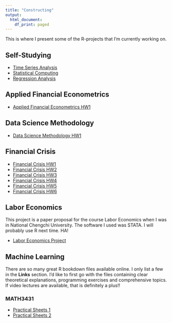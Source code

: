 ```yaml
---
title: "Constructing"
output: 
  html_document:
    df_print: paged
---
```


This is where I present some of the R-projects that I'm currently working on.

## Self-Studying

* [Time Series Analysis](https://shang-chieh0830.github.io/Time-Series-Analysis/)
* [Statistical Computing](https://shang-chieh0830.github.io/Statistical_Computing/)
* [Regression Analysis](https://shang-chieh0830.github.io/Regression_Analysis/)

## Applied Financial Econometrics

* [Applied Financial Econometrics HW1](content/Applied_Financial_Econometrics_HW1.pdf)


## Data Science Methodology

* [Data Science Methodology HW1](content/資料科學方法論-HW1.pdf)

## Financial Crisis

* [Financial Crisis HW1](content/Financial_Crisis_HW1.pdf)
* [Financial Crisis HW2](content/Financial_Crisis_HW2.pdf)
* [Financial Crisis HW3](content/Financial_Crisis_HW3.pdf)
* [Financial Crisis HW4](content/Financial_Crisis_HW4.pdf)
* [Financial Crisis HW5](content/Financial_Crisis_HW5.pdf)
* [Financial Crisis HW6](content/Financial_Crisis_HW6.pdf)

## Labor Economics

This project is a paper proposal for the course Labor Economics when I was in National Chengchi University.
The software I used was STATA. I will probably use R next time. HA! 

* [Labor Economics Project](content/107205036.pdf)

## Machine Learning

There are so many great R bookdown files available online.
I only list a few in the **Links** section.
I'd like to first go with the files containing clear theoretical explanations, programming exercises and comprehensive topics. If video lectures are available, that is definitely a plus!!

### MATH3431

* [Practical Sheets 1](content/MATH3431_Practical_Sheets1.pdf)
* [Practical Sheets 2](content/MATH3431_Practical_Sheets2.pdf)

